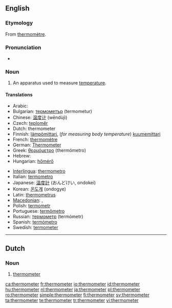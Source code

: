 ==English==
{{wikipedia}}

===Etymology===
From {{etyl|fr}} [[thermomètre]].

===Pronunciation===
* {{audio|en-us-thermometer.ogg|Audio (US)}}

===Noun===
{{en-noun}}

# {{measuring instrument}} An apparatus used to measure [[temperature]].

====Translations====
{{trans-top}}
* Arabic: {{Arab|[[تيرمومتر]]}} {{unicode|(termumítr)}} {{m}}
* Bulgarian: [[термометър]] (termometur) {{m}}
* Chinese: [[温度计]] (wēndùjì)
* Czech: [[teploměr]] {{m}}
* Dutch: thermometer {{m}}
* Finnish: [[lämpömittari]], (''for measuring body temperature'') [[kuumemittari]]
* French: [[thermomètre]] {{m}}
* German: [[Thermometer]]
* Greek: [[θερμόμετρο]] (thermómetro) {{m}}
* Hebrew: {{he-translation|מדחם|mad'chom}}
* Hungarian: [[hőmérő]]
{{trans-mid}}
* [[Interlingua]]: [[thermometro]]
* Italian: [[termometro]] {{m}}
* Japanese: [[温度計]] (おんどけい, ondokei)
* Korean: [[온도계]] (ondogye)
* Latin: [[thermometrus]] {{m}}
* [[Macedonian]]: {{t|mk|термометар|m|tr=termométar|sc=Cyrl}},  {{t|mk|топломер|m|tr=toplomér|sc=Cyrl}}
* Polish: [[termometr]] {{m}}
* Portuguese: [[termômetro]] {{m}}
* Russian: [[термометр]] (termómetr) {{m}}
* Spanish: [[termómetro]] {{m}}
* Swedish: [[termometer]]
{{trans-bottom}}

----

==Dutch==

===Noun===
{{nl-noun|g=m|thermometers|dim=*}}

# {{meteorology|lang=nl}} [[thermometer#English|thermometer]]

[[ca:thermometer]]
[[fr:thermometer]]
[[io:thermometer]]
[[id:thermometer]]
[[hu:thermometer]]
[[nl:thermometer]]
[[ja:thermometer]]
[[pl:thermometer]]
[[ro:thermometer]]
[[simple:thermometer]]
[[fi:thermometer]]
[[sv:thermometer]]
[[ta:thermometer]]
[[te:thermometer]]
[[tr:thermometer]]
[[vi:thermometer]]